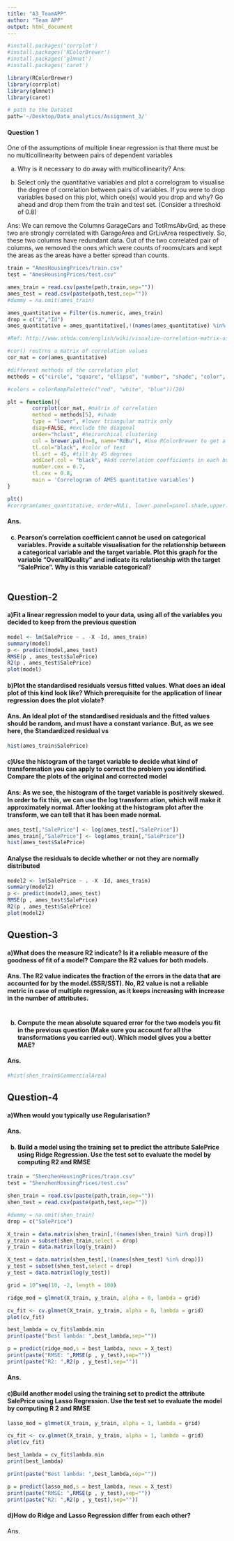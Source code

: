 ```yaml
---
title: "A3_TeamAPP"
author: "Team APP"
output: html_document
---
```


```r

#install.packages('corrplot')
#install.packages('RColorBrewer')
#install.packages('glmnet')
#install.packages('caret')

library(RColorBrewer)
library(corrplot)
library(glmnet)
library(caret)
```

```r
# path to the Dataset
path='~/Desktop/Data_analytics/Assignment_3/'
```

<h4> Question 1</h4>
One of the assumptions of multiple linear regression is that there must be no multicollinearity
between pairs of dependent variables 

a) Why is it necessary to do away with multicollinearity? 
Ans: 

b) Select only the quantitative variables and plot a correlogram to visualise the degree of
correlation between pairs of variables. If you were to drop variables based on this plot,
which one(s) would you drop and why? Go ahead and drop them from the train and test
set. (Consider a threshold of 0.8)

Ans: We can remove the Columns GarageCars and TotRmsAbvGrd, as these two are strongly correlated with GarageArea and GrLivArea respectively. So, these two columns have redundant data. Out of the two correlated pair of columns, we removed the ones which were counts of rooms/cars and kept the areas as the areas have a better spread than counts.

```r
train = "AmesHousingPrices/train.csv"
test = "AmesHousingPrices/test.csv"

ames_train = read.csv(paste(path,train,sep=""))
ames_test = read.csv(paste(path,test,sep=""))
#dummy = na.omit(ames_train)

ames_quantitative = Filter(is.numeric, ames_train)
drop = c("X","Id")
ames_quantitative = ames_quantitative[,!(names(ames_quantitative) %in% drop)]

#Ref: http://www.sthda.com/english/wiki/visualize-correlation-matrix-using-correlogram

#cor() reutrns a matrix of correlation values
cor_mat = cor(ames_quantitative)

#different methods of the correlation plot
methods = c("circle", "square", "ellipse", "number", "shade", "color", "pie")

#colors = colorRampPalette(c("red", "white", "blue"))(20)

plt = function(){
        corrplot(cor_mat, #matrix of correlation
        method = methods[5], #shade
        type = "lower", #lower triangular matrix only
        diag=FALSE, #exclude the diagonal
        order="hclust", #heirarchical clustering
        col = brewer.pal(n=8, name="RdBu"), #Use RColorBrewer to get a palette of blue and red gradient
        tl.col="black", #color of text
        tl.srt = 45, #tilt by 45 degrees
        addCoef.col = "black", #Add correlation coefficients in each box
        number.cex = 0.7, 
        tl.cex = 0.8,
        main = 'Correlogram of AMES quantitative variables')
}

plt()
#corrgram(ames_quantitative, order=NULL, lower.panel=panel.shade,upper.panel=panel.pie, text.panel=panel.txt,main="Quantitative variables of AMES")
```
<h4>Ans. </h4>

<h4>c) Pearson’s correlation coefficient cannot be used on categorical variables. Provide a
suitable visualisation for the relationship between a categorical variable and the target
variable. Plot this graph for the variable “OverallQuality” and indicate its relationship with
the target “SalePrice”. Why is this variable categorical?</h4>

```r

```

<h2>Question-2</h2>
<h4>a)Fit a linear regression model to your data, using all of the variables you decided to keep
from the previous question</h4>
```r
model <- lm(SalePrice ~ . -X -Id, ames_train)
summary(model)
p <- predict(model,ames_test)
RMSE(p , ames_test$SalePrice)
R2(p , ames_test$SalePrice)
plot(model)
```
<h4>b)Plot the standardised residuals versus fitted values. What does an ideal plot of this kind
look like? Which prerequisite for the application of linear regression does the plot
violate?</h4>
<h4>Ans. An Ideal plot of the standardised residuals and the fitted values should be random, and must have a constant variance. But, as we see here, the Standardized residual vs </h4>

```r
hist(ames_train$SalePrice)
```
<h4>c)Use the histogram of the target variable to decide what kind of transformation you can
apply to correct the problem you identified. Compare the plots of the original and
corrected model</h4>
<h4>Ans: As we see, the histogram of the target variable is positively skewed. In order to fix this, we can use the log transform ation, which will make it approximately normal. After looking at the histogram plot after the transform, we can tell that it has been made normal.</h4>

```r
ames_test[,"SalePrice"] <- log(ames_test[,"SalePrice"])
ames_train[,"SalePrice"] <- log(ames_train[,"SalePrice"])
hist(ames_test$SalePrice)
```
<h4> Analyse the residuals to decide whether or not they are normally distributed</h4> 

```r
model2 <- lm(SalePrice ~ . -X -Id, ames_train)
summary(model2)
p <- predict(model2,ames_test)
RMSE(p , ames_test$SalePrice)
R2(p , ames_test$SalePrice)
plot(model2)
```



<h2>Question-3</h2>
<h4>a)What does the measure R2 indicate? Is it a reliable measure of the goodness of fit of a
model? Compare the R2 values for both models.</h4>
<h4>Ans. The R2 value indicates the fraction of the errors in the data that are accounted for by the model.(SSR/SST). No, R2 value is not a reliable metric in case of multiple regression, as it keeps increasing with increase in the number of attributes. </h4>
```r

```
<h4>b) Compute the mean absolute squared error for the two models you fit in the previous
question (Make sure you account for all the transformations you carried out). Which
model gives you a better MAE?</h4>
<h4>Ans. </h4>
```r
#hist(shen_train$CommercialArea)
```

<h2>Question-4</h2>
<h4>a)When would you typically use Regularisation? </h4>
<h4>Ans. </h4>

<h4>b) Build a model using the training set to predict the attribute SalePrice using Ridge Regression. Use the test set to evaluate the model by computing R2 and RMSE</h4>
```r
train = "ShenzhenHousingPrices/train.csv"
test = "ShenzhenHousingPrices/test.csv" 

shen_train = read.csv(paste(path,train,sep=""))
shen_test = read.csv(paste(path,test,sep=""))

#dummy = na.omit(shen_train)
drop = c("SalePrice")

X_train = data.matrix(shen_train[,!(names(shen_train) %in% drop)])
y_train = subset(shen_train,select = drop)
y_train = data.matrix(log(y_train))

X_test = data.matrix(shen_test[,!(names(shen_test) %in% drop)])
y_test = subset(shen_test,select = drop)
y_test = data.matrix(log(y_test))

grid = 10^seq(10, -2, length = 100)

ridge_mod = glmnet(X_train, y_train, alpha = 0, lambda = grid)

cv_fit <- cv.glmnet(X_train, y_train, alpha = 0, lambda = grid)
plot(cv_fit)

best_lambda = cv_fit$lambda.min
print(paste("Best lambda: ",best_lambda,sep=""))

p = predict(ridge_mod,s = best_lambda, newx = X_test)
print(paste("RMSE: ",RMSE(p , y_test),sep=""))
print(paste("R2: ",R2(p , y_test),sep=""))

```
<h4>Ans.</h4>

<h4>c)Build another model using the training set to predict the attribute SalePrice using Lasso
Regression. Use the test set to evaluate the model by computing R
2 and RMSE</h4>
```r
lasso_mod = glmnet(X_train, y_train, alpha = 1, lambda = grid)

cv_fit <- cv.glmnet(X_train, y_train, alpha = 1, lambda = grid)
plot(cv_fit)

best_lambda = cv_fit$lambda.min
print(best_lambda)

print(paste("Best lambda: ",best_lambda,sep=""))

p = predict(lasso_mod,s = best_lambda, newx = X_test)
print(paste("RMSE: ",RMSE(p , y_test),sep=""))
print(paste("R2: ",R2(p , y_test),sep=""))
```

<h4>d)How do Ridge and Lasso Regression differ from each other?</h4>
</h4>Ans. </h4>
